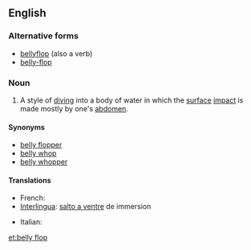 ==English==

===Alternative forms===
* [[bellyflop]] (also a verb)
* [[belly-flop]]

===Noun===
{{en-noun|sg=[[belly]] [[flop]]}}

# {{diving}} A style of [[dive|diving]] into a body of water in which the [[surface]] [[impact]] is made mostly by one's [[abdomen]].

====Synonyms====
* [[belly flopper]]
* [[belly whop]]
* [[belly whopper]]

====Translations====
{{trans-top|Style of diving into a body of water}}
* French: {{t+|fr|plat|m}}
* [[Interlingua]]: [[salto a ventre]] de immersion
{{trans-mid}}
* Italian: {{t-|it|spanciata|f}}
{{trans-bottom}}

[[et:belly flop]]